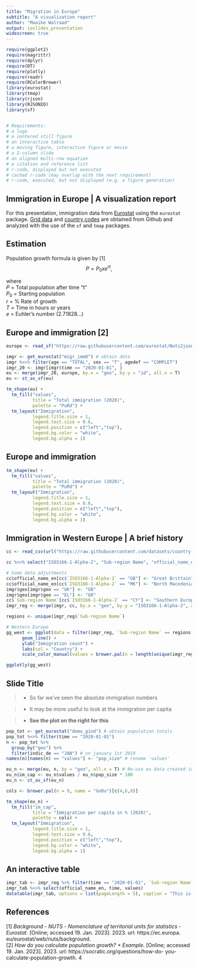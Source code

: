 ```yaml
---
title: "Migration in Europe" 
subtitle: "A visualization report"
author: "Maaike Walraad"
output: ioslides_presentation
widescreen: true
---
```


<style>
.forceBreak { -webkit-column-break-after: always; break-after: column; }
</style>


```r
require(ggplot2)
require(magrittr)
require(dplyr)
require(DT)
require(plotly)
require(readr)
require(RColorBrewer)
library(eurostat)
library(tmap)
library(rjson)
library(RJSONIO)
library(sf)


# Requirements:
# a logo
# a centered still figure
# an interactive table
# a moving figure, interactive figure or movie
# a 2-column slide 
# an aligned multi-row equation
# a citation and reference list
# r-code, displayed but not executed
# cached r-code (may overlap with the next requirement)
# r-code, executed, but not displayed (e.g. a figure generation)
```


## Immigration in Europe | A visualization report

For this presentation, immigration data from [Eurostat](https://ec.europa.eu/eurostat/data/database) using the `eurostat` package. [Grid data](https://github.com/eurostat/Nuts2json) and [country codes](https://github.com/lukes/ISO-3166-Countries-with-Regional-Codes/blob/master/all/all.csv) are obtained from Github and analyzed with the use of the `sf` and `tmap` packages. 



## Estimation

Population growth formula is given by [1]
$$P = P_{0} x e^{rt}, $$

where \
  $P$ = Total population after time "t" \
  $P_{0}$ = Starting population \
  $r$ = \% Rate of growth \
  $T$ = Time in hours or years \
  $e$ = Euhler's number (2.71828...) \
  

## Europe and immigration [2]

```r
europe <- read_sf("https://raw.githubusercontent.com/eurostat/Nuts2json/master/pub/v2/2021/3035/20M/0.json") 

imgr <- get_eurostat("migr_imm8") # obtain data
imgr %<>% filter(age == "TOTAL", sex == "T", agedef == "COMPLET")
imgr_20 <- imgr[imgr$time == "2020-01-01", ]
eu <- merge(imgr_20, europe, by.x = "geo", by.y = "id", all.x = T)
eu <- st_as_sf(eu)
```


```r
tm_shape(eu) +
  tm_fill("values",
          title = "Total immigration (2020)",
          palette = "PuRd") +
  tm_layout("Immigration",
          legend.title.size = 1,
          legend.text.size = 0.6,
          legend.position = c("left","top"),
          legend.bg.color = "white",
          legend.bg.alpha = 1) 
```

## Europe and immigration

```r
tm_shape(eu) +
  tm_fill("values",
          title = "Total immigration (2020)",
          palette = "PuRd") +
  tm_layout("Immigration",
          legend.title.size = 1,
          legend.text.size = 0.6,
          legend.position = c("left","top"),
          legend.bg.color = "white",
          legend.bg.alpha = 1) 
```


## Immigration in Western Europe | A brief history

```r
cc <- read_csv(url("https://raw.githubusercontent.com/datasets/country-codes/master/data/country-codes.csv"))

cc %<>% select("ISO3166-1-Alpha-2", "Sub-region Name", "official_name_en")

# Some data adjustments 
cc$official_name_en[cc$`ISO3166-1-Alpha-2` == "GB"] <- "Great Brittain"
cc$official_name_en[cc$`ISO3166-1-Alpha-2` == "MK"] <- "North Macedonia"
imgr$geo[imgr$geo == "UK"] <- "GB"
imgr$geo[imgr$geo == "EL"] <- "GR"
cc$`Sub-region Name`[cc$`ISO3166-1-Alpha-2` == "CY"] <- "Southern Europe"
imgr_reg <- merge(imgr, cc, by.x = "geo", by.y = "ISO3166-1-Alpha-2", all.x = T)
```

```r
regions <- unique(imgr_reg$`Sub-region Name`)

# Western Europe
gg_west <- ggplot(data = filter(imgr_reg, `Sub-region Name` == regions[1]), aes(x = time, y = values , col = official_name_en)) +
      geom_line() +
      ylab("Immigration count") +
      labs(col = "Country") +
      scale_color_manual(values = brewer.pal(n = length(unique(imgr_reg$geo[imgr_reg$`Sub-region Name` == regions[1]])), "Set1"))

ggplotly(gg_west) 
```


## Slide Title {.columns-2 .smaller}

>- So far we've seen the absolute immigration numbers

>- It may be more useful to look at the immigration per capita



>- **See the plot on the right for this**

<p class="forceBreak"></p>

```r
pop_tot <- get_eurostat("demo_gind") # obtain population totals 
pop_tot %<>% filter(time == "2020-01-01") 
n <- pop_tot %>%
  group_by("geo") %>%
  filter(indic_de == "JAN") # on january 1st 2019
names(n)[names(n) == "values"] <- "pop_size" # rename 'values'

eu_n <- merge(eu, n, by = "geo", all.x = T) # Re-use eu data created in 5c
eu_n$im_cap <- eu_n$values / eu_n$pop_size * 100
eu_n <- st_as_sf(eu_n)

cols <- brewer.pal(n = 9, name = "GnBu")[c(4,6,8)] 

tm_shape(eu_n) +
  tm_fill("im_cap",
          title = "Immigration per capita in % (2020)",
          palette = cols) +
  tm_layout("Immigration",
          legend.title.size = 1,
          legend.text.size = 0.6,
          legend.position = c("left","top"),
          legend.bg.color = "white",
          legend.bg.alpha = 1)
```

## An interactive table

```r
imgr_tab <- imgr_reg %>% filter(time == "2020-01-01", `Sub-region Name` == regions[1])
imgr_tab %<>% select(official_name_en, time, values)
datatable(imgr_tab, options = list(pageLength = 5), caption = "This is the immigration in Western Europe on January 1st 2020.")
```

## References

[1] *Background* - *NUTS* - *Nomenclature of territorial units for statistics* - *Eurostat*. [Online; accessed 19. Jan. 2023]. 2023. url: https://ec.europa.
eu/eurostat/web/nuts/background. \
[2] *How do you calculate population growth? + Example.* [Online; accessed
19. Jan. 2023]. 2023. url: https://socratic.org/questions/how-do-
you-calculate-population-growth.
4



